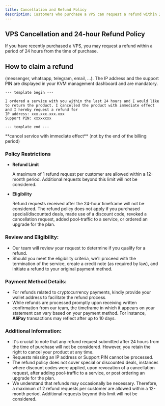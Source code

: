 ```yaml
---
title: Cancellation and Refund Policy
description: Customers who purchase a VPS can request a refund within 24 hours of the purchase date by canceling the service and submitting a filled-in template with the IP address and Support PIN to the support team.
---
```


## VPS Cancellation and 24-hour Refund Policy

If you have recently purchased a VPS, you may request a refund within a period of 24 hours from the time of purchase.

## **How to claim a refund**

<Steps>
  <Step title='Send the below fully filled-in template to our support team'>
(messenger, whatsapp, telegram, email, ...). The IP address and the support PIN are displayed in your KVM management dashboard and are mandatory.

```none Refund Template
--- template begin ---

I ordered a service with you within the last 24 hours and I would like to return the product. I cancelled the product with immediate effect and I hereby request a refund for
IP address: xxx.xxx.xxx.xxx
Support PIN: xxxxxxxx

--- template end ---
```

  </Step>

  <Step title='Request a cancellation through our KVM management portal'>
    **cancel service with immediate effect** (not by the end of the billing period)
  </Step>
</Steps>

<Note>

### Policy Restrictions

- **Refund Limit**

  A maximum of 1 refund request per customer are allowed within a 12-month period. Additional requests beyond this limit will not be considered.

- **Eligibility**

  Refund requests received after the 24-hour timeframe will not be considered. The refund policy does not apply if you purchased special/discounted deals, made use of a discount code, revoked a cancellation request, added pool-traffic to a service, or ordered an upgrade for the plan.

</Note>

### **Review and Eligibility**:

- Our team will review your request to determine if you qualify for a refund.
- Should you meet the eligibility criteria, we'll proceed with the termination of the service, create a credit note (as required by law), and initiate a refund to your original payment method.

### **Payment Method Details**:

- For refunds related to cryptocurrency payments, kindly provide your wallet address to facilitate the refund process.
- While refunds are processed promptly upon receiving written confirmation from our team, the timeframe in which it appears on your statement can vary based on your payment method. For instance, **AliPay** transactions may reflect after up to 10 days.

### **Additional Information**:

- It's crucial to note that any refund request submitted after 24 hours from the time of purchase will not be considered. However, you retain the right to cancel your product at any time.
- Requests missing an IP address or Support PIN cannot be processed.
- The refund policy does not cover special or discounted deals, instances where discount codes were applied, upon revocation of a cancellation request, after adding pool-traffic to a service, or post ordering an upgrade for the plan.
- We understand that refunds may occasionally be necessary. Therefore, a maximum of 2 refund requests per customer are allowed within a 12-month period. Additional requests beyond this limit will not be considered.
